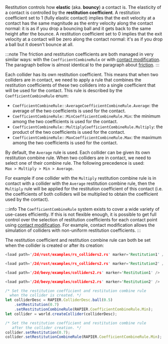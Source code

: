 

Restitution controls how **elastic** (aka. __bouncy__) a contact is. The elasticity of a contact is controlled
by the **restitution coefficient**. A restitution coefficient set to 1 (fully elastic contact) implies that the
exit velocity at a contact has the same magnitude as the entry velocity along the contact normal: it is as if you drop a
bouncing ball and it gets back to the same height after the bounce. A restitution coefficient set to 0 implies that the
exit velocity at a contact will be zero along the contact normal: it's as if you drop a ball but it doesn't bounce at all.

:::note
The friction and restitution coefficients are both managed in very similar ways: with the `CoefficientCombineRule`
or with [contact modification](advanced_collision_detection#contact-modification). The paragraph bellow is almost identical to the paragraph about [friction](#friction).
:::

Each collider has its own restitution coefficient. This means that when two colliders are in contact, we need to apply a
rule that combines the restitution  coefficients of these two colliders into a single coefficient that will be used for
the contact. This rule is described by the `CoefficientCombineRule` enum:
- <notjs>`CoefficientCombineRule::Average`</notjs><js>`CoefficientCombineRule.Average`</js>: the average of the two coefficients is used for the contact.
- <notjs>`CoefficientCombineRule::Min`</notjs><js>`CoefficientCombineRule.Min`</js>: the minimum among the two coefficients is used for the contact.
- <notjs>`CoefficientCombineRule::Multiply`</notjs><js>`CoefficientCombineRule.Multiply`</js>: the product of the two coefficients is used for the contact.
- <notjs>`CoefficientCombineRule::Max`</notjs><js>`CoefficientCombineRule.Max`</js>: the maximum among the two coefficients is used for the contact.

By default, the `Average` rule is used. Each collider can be given its own restitution combine rule. When two colliders are in
contact, we need to select one of their combine rule. The following precedence is used: `Max > Multiply > Min > Average`.

For example if one collider with the `Multiply` restitution combine rule is in contact with a collider with the `Average` restitution
combine rule, then the `Multiply` rule will be applied for the restitution coefficient of this contact (i.e. the coefficients
of both colliders will be multiplied to obtain the coefficient used by the contact).

:::info
The `CoefficientCombineRule` system exists to cover a wide variety of use-cases efficiently. If this is not flexible
enough, it is possible to get  full control over the selection of restitution coefficients for each contact point using
[contact modification](advanced_collision_detection#contact-modification). For example, contact modification allows the
simulation of colliders with non-uniform restitution coefficients.
:::

The restitution coefficient and restitution combine rule can both be set when the collider is created or after its creation:

<rapier>

```rust
<load path='/2d/rust/examples/rs_colliders2.rs' marker='Restitution1' />
```
```rust
<load path='/2d/rust/examples/rs_colliders2.rs' marker='Restitution2' />
```

</rapier>
<bevy>

```rust
<load path='/2d/bevy/examples/colliders2.rs' marker='Restitution1' />
```
```rust
<load path='/2d/bevy/examples/colliders2.rs' marker='Restitution2' />
```

</bevy>
<js>

```js
/* Set the restitution coefficient and restitution combine rule
  when the collider is created. */
let colliderDesc = RAPIER.ColliderDesc.ball(0.5)
    .setRestitution(0.7)
    .setRestitutionCombineRule(RAPIER.CoefficientCombineRule.Min);
let collider = world.createCollider(colliderDesc);
```
```js
/* Set the restitution coefficient and restitution combine rule
   after the collider creation. */
collider.setRestitution(0.7);
collider.setRestitutionCombineRule(RAPIER.CoefficientCombineRule.Min);
```

</js>
